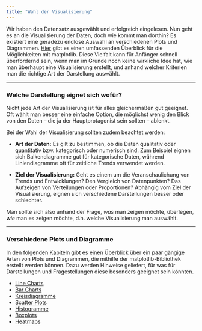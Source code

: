 ```yaml
--- 
title: "Wahl der Visualisierung" 
--- 
```


Wir haben den Datensatz ausgewählt und erfolgreich eingelesen. Nun geht es an die Visualisierung der Daten, doch wie kommt man dorthin? Es existiert eine geradezu endlose Auswahl an verschiedenen Plots und Diagrammen. [Hier](https://matplotlib.org/stable/gallery/index.html) gibt es einen umfassenden Überblick für die Möglichkeiten mit matplotlib. Diese Vielfalt kann für Anfänger schnell überfordernd sein, wenn man im Grunde noch keine wirkliche Idee hat, wie man überhaupt eine Visualisierung erstellt, und anhand welcher Kriterien man die richtige Art der Darstellung auswählt.

___ 
### Welche Darstellung eignet sich wofür? 

Nicht jede Art der Visualisierung ist für alles gleichermaßen gut geeignet. Oft wählt man besser eine einfache Option, die möglichst wenig den Blick von den Daten – die ja der Hauptprotagonist sein sollten – ablenkt. 

Bei der Wahl der Visualisierung sollten zudem beachtet werden: 

- __Art der Daten:__ Es gilt zu bestimmen, ob die Daten qualitativ oder quantitativ bzw. kategorisch oder numerisch sind. Zum Beispiel eignen sich Balkendiagramme gut für kategorische Daten, während Liniendiagramme oft für zeitliche Trends verwendet werden. 

- __Ziel der Visualisierung:__ Geht es einem um die Veranschaulichung von Trends und Entwicklungen? Den Vergleich von Datenpunkten? Das Aufzeigen von Verteilungen oder Proportionen? Abhängig vom Ziel der Visualisierung, eignen sich verschiedene Darstellungen besser oder schlechter. 

Man sollte sich also anhand der Frage, *was* man zeigen möchte, überlegen, *wie* man es zeigen möchte, d.h. welche Visualisierung man auswählt. 

___ 
### Verschiedene Plots und Diagramme

In den folgenden Kapiteln gibt es einen Überblick über ein paar gängige Arten von Plots und Diagrammen, die mithilfe der matplotlib-Bibliothek erstellt werden können. Dazu werden Hinweise geliefert, für was für Darstellungen und Fragestellungen diese besonders geeignet sein könnten. 

- [Line Charts](linePlot.qmd)
- [Bar Charts](barChart.qmd) 
- [Kreisdiagramme](pieChart.qmd) 
- [Scatter Plots](scatterPlot.qmd)
- [Histogramme](histogramm.qmd)
- [Boxplots](boxplot.qmd) 
- [Heatmaps](heatmap.qmd)